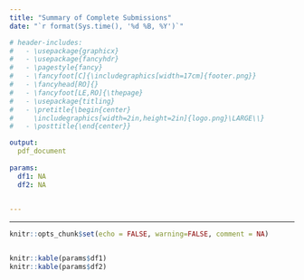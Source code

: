 ```yaml
---
title: "Summary of Complete Submissions"
date: "`r format(Sys.time(), '%d %B, %Y')`"

# header-includes:
#   - \usepackage{graphicx}
#   - \usepackage{fancyhdr}
#   - \pagestyle{fancy}
#   - \fancyfoot[C]{\includegraphics[width=17cm]{footer.png}}
#   - \fancyhead[RO]{}
#   - \fancyfoot[LE,RO]{\thepage}
#   - \usepackage{titling}
#   - \pretitle{\begin{center}
#     \includegraphics[width=2in,height=2in]{logo.png}\LARGE\\}
#   - \posttitle{\end{center}}

output: 
  pdf_document
  
params:
  df1: NA
  df2: NA
  

---
```



***


```r
knitr::opts_chunk$set(echo = FALSE, warning=FALSE, comment = NA)



```



```r
knitr::kable(params$df1) 
knitr::kable(params$df2) 
```


